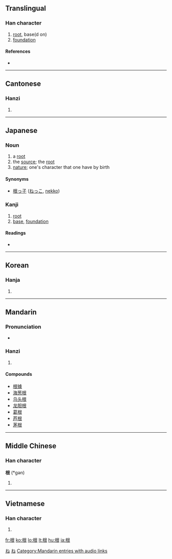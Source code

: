 ==Translingual==

===Han character===
{{Han char|rn=75|rad=木|as=06|sn=10|four=4793<sub>2</sub>|canj=木日女 (DAV)}}

# [[root]], base(d on)
# [[foundation]]

====References====
* {{Han ref|kx=0524.070|dkj=14745|dj=0912.090|hdz=21208.020|uh=6839|ud=26681|bh=AEDA|bd=44762}}

----

==Cantonese==

===Hanzi===
{{yue-hanzi|jyut=|y=[[gan1]]}}

# {{defn|Cantonese|sort=木06}}

----

==Japanese==

===Noun===
{{ja-noun|k|hira=ね|rom=ne}}

# a [[root]]
# the [[source]]; the [[root]]
# [[nature]]; one's character that one have by birth

====Synonyms====
* [[根っ子]] ([[ねっこ]], [[nekko]])

===Kanji===
{{ja-kanji|grade=3|rs=木06}}

# [[root]]
# [[base]], [[foundation]]

====Readings====
* {{ja-readings|on=[[こん]] (kon)|kun=[[ね]] (ne)}}

[[Category:1000 Japanese basic words|ね]]
[[Category:ja:Botany|ね]]

----

==Korean==

===Hanja===
{{ko-hanja|hangeul=근|eumhun=|rv=geun|mr=kŭn|y=kun}}

# {{defn|Korean|sort=木06}}

----

==Mandarin==

===Pronunciation===
* {{audio|zh-gēn.ogg|audio}}

===Hanzi===
{{cmn-hanzi|pin=[[gēn]] ([[gen1]]), [[shì]] ([[shi4]])|wg=[[ken1|ken<sup>1</sup>]], [[shih4|shih<sup>4</sup>]]}}

# {{defn|Mandarin|sort=木06}}

====Compounds====
* [[根據]]
* [[海葱根]]
* [[乌头根]]
* [[龙胆根]]
* [[葛根]]
* [[芦根]]
* [[茅根]]

[[Category:Mandarin entries with audio links]]

----

==Middle Chinese==

===Han character===
'''根''' (*gən)<!--note: asterisk indicates that this character appears more than four times in the Tang Dynasty corpus of literature-->

# {{defn|Middle Chinese|sort=木06}}

----

==Vietnamese==

===Han character===
{{vi-hantu|[[căn]], [[cằn]], [[cỗi]]|rs=木06}}

# {{defn|Vietnamese|sort=木06}}

[[fr:根]]
[[ko:根]]
[[lo:根]]
[[lt:根]]
[[hu:根]]
[[ja:根]]